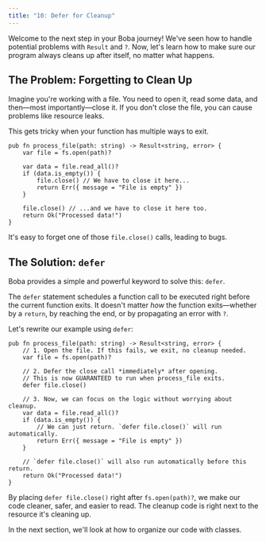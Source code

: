 ```yaml
---
title: "10: Defer for Cleanup"
---
```


Welcome to the next step in your Boba journey! We've seen how to handle potential problems with `Result` and `?`. Now, let's learn how to make sure our program always cleans up after itself, no matter what happens.

## The Problem: Forgetting to Clean Up

Imagine you're working with a file. You need to open it, read some data, and then—most importantly—close it. If you don't close the file, you can cause problems like resource leaks.

This gets tricky when your function has multiple ways to exit.

```boba
pub fn process_file(path: string) -> Result<string, error> {
    var file = fs.open(path)?

    var data = file.read_all()?
    if (data.is_empty()) {
        file.close() // We have to close it here...
        return Err({ message = "File is empty" })
    }

    file.close() // ...and we have to close it here too.
    return Ok("Processed data!")
}
```

It's easy to forget one of those `file.close()` calls, leading to bugs.

## The Solution: `defer`

Boba provides a simple and powerful keyword to solve this: `defer`.

The `defer` statement schedules a function call to be executed right before the current function exits. It doesn't matter *how* the function exits—whether by a `return`, by reaching the end, or by propagating an error with `?`.

Let's rewrite our example using `defer`:

```boba
pub fn process_file(path: string) -> Result<string, error> {
    // 1. Open the file. If this fails, we exit, no cleanup needed.
    var file = fs.open(path)?

    // 2. Defer the close call *immediately* after opening.
    // This is now GUARANTEED to run when process_file exits.
    defer file.close()

    // 3. Now, we can focus on the logic without worrying about cleanup.
    var data = file.read_all()?
    if (data.is_empty()) {
        // We can just return. `defer file.close()` will run automatically.
        return Err({ message = "File is empty" })
    }

    // `defer file.close()` will also run automatically before this return.
    return Ok("Processed data!")
}
```

By placing `defer file.close()` right after `fs.open(path)?`, we make our code cleaner, safer, and easier to read. The cleanup code is right next to the resource it's cleaning up.

In the next section, we'll look at how to organize our code with classes. 
